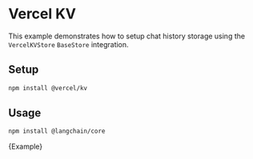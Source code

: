 # Vercel KV

This example demonstrates how to setup chat history storage using the `VercelKVStore` `BaseStore` integration.

## Setup

```bash npm2yarn
npm install @vercel/kv
```

## Usage



<IntegrationInstallTooltip></IntegrationInstallTooltip>

```bash npm2yarn
npm install @langchain/core
```

<CodeBlock language="typescript">{Example}</CodeBlock>
